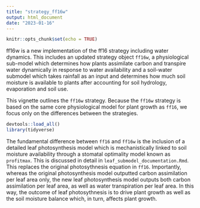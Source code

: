 ```yaml
---
title: "strategy_ff16w"
output: html_document
date: "2023-01-16"
---
```


```r
knitr::opts_chunk$set(echo = TRUE)
```

ff16w is a new implementation of the ff16 strategy including water dynamics. This includes an updated strategy object `ff16w`, a physiological sub-model which determines how plants assimilate carbon and transpire water dynamically in response to water availability and a soil-water submodel which takes rainfall as an input and determines how much soil moisture is available to plants after accounting for soil hydrology, evaporation and soil use.

This vignette outlines the `ff16w` strategy. Because the `ff16w` strategy is based on the same core physiological model for plant growth as `ff16`, we focus only on the differences between the strategies. 

```r
devtools::load_all()
library(tidyverse)
```

The fundamental difference between `ff16` and `ff16w` is the inclusion of a detailed leaf photosynthesis model which is mechanistically linked to soil moisture availability through a stomatal optimality model known as `profitmax`. This is discussed in detail in `leaf_submodel_documentation.Rmd`. This replaces the original photosythnesis equation in `ff16`. Importantly, whereas the original photosynthesis model outputted carbon assimilation per leaf area only, the new leaf photosynthesis model outputs both carbon assimilation per leaf area, as well as water transpiration per leaf area. In this way, the outcome of leaf photosythnesis is to drive plant growth as well as the soil moisture balance which, in turn, affects plant growth. 